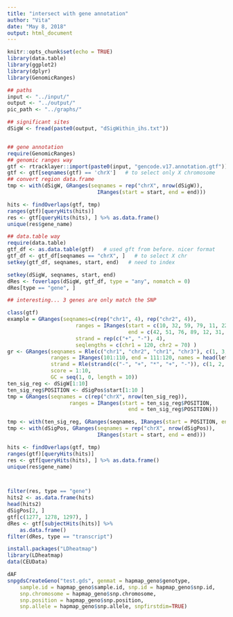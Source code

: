 ```yaml
---
title: "intersect with gene annotation"
author: "Vita"
date: "May 8, 2018"
output: html_document
---
```


```r
knitr::opts_chunk$set(echo = TRUE)
library(data.table)
library(ggplot2)
library(dplyr)
library(GenomicRanges)

```

```r
## paths
input <- "../input/"
output <- "../output/"
pic_path <- "../graphs/"

## significant sites
dSigW <- fread(paste0(output, "dSigWithin_ihs.txt"))


## gene annotation
require(GenomicRanges)
## genomic ranges way
gtf <- rtracklayer::import(paste0(input, "gencode.v17.annotation.gtf"))
gtf <- gtf[seqnames(gtf) == 'chrX']   # to select only X chromosome
## convert region data.frame
tmp <- with(dSigW, GRanges(seqnames = rep("chrX", nrow(dSigW)), 
                             IRanges(start = start, end = end)))

hits <- findOverlaps(gtf, tmp)  
ranges(gtf)[queryHits(hits)]
res <- gtf[queryHits(hits), ] %>% as.data.frame()
unique(res$gene_name)

## data.table way
require(data.table)
gtf_df <- as.data.table(gtf)   # used gft from before. nicer format
gtf_df <- gtf_df[seqnames == "chrX", ]   # to select X chr
setkey(gtf_df, seqnames, start, end)   # need to index

setkey(dSigW, seqnames, start, end)
dRes <- foverlaps(dSigW, gtf_df, type = "any", nomatch = 0)
dRes[type == "gene", ]


```



```r

## interesting... 3 genes are only match the SNP


```


```r
class(gtf)
example = GRanges(seqnames=c(rep("chr1", 4), rep("chr2", 4)),
	                  ranges = IRanges(start = c(10, 32, 59, 79, 11, 22, 23, 41),
	                                   end = c(42, 51, 76, 89, 12, 31, 46, 49)), 
	                  strand = rep(c("+", "-"), 4), 
	                  seqlengths = c(chr1 = 120, chr2 = 70) )
gr <- GRanges(seqnames = Rle(c("chr1", "chr2", "chr1", "chr3"), c(1, 3, 2, 4)),
              ranges = IRanges(101:110, end = 111:120, names = head(letters, 10)),
              strand = Rle(strand(c("-", "+", "*", "+", "-")), c(1, 2, 2, 3, 2)),
              score = 1:10,
              GC = seq(1, 0, length = 10))
ten_sig_reg <- dSigW[1:10]
ten_sig_reg$POSITION <- dSigPos$start[1:10 ]
tmp = GRanges(seqnames = c(rep("chrX", nrow(ten_sig_reg)),
	                ranges = IRanges(start = ten_sig_reg$POSITION,
	                                   end = ten_sig_reg$POSITION)))

tmp <- with(ten_sig_reg, GRanges(seqnames, IRanges(start = POSITION, end = POSITION)))
tmp <- with(dSigPos, GRanges(seqnames = rep("chrX", nrow(dSigPos)), 
                             IRanges(start = start, end = end)))

hits <- findOverlaps(gtf, tmp)  
ranges(gtf)[queryHits(hits)]
res <- gtf[queryHits(hits), ] %>% as.data.frame()
unique(res$gene_name)



filter(res, type == "gene")
hits2 <- as.data.frame(hits)
head(hits2)
dSigPos[2, ]
gtf[c(1277, 1278, 1297), ]
dRes <- gtf[subjectHits(hits)] %>%
    as.data.frame()
filter(dRes, type == "transcript")
```


```r
install.packages("LDheatmap")
library(LDheatmap)
data(CEUData)
```



```r
dAF
snpgdsCreateGeno("test.gds", genmat = hapmap_geno$genotype,
    sample.id = hapmap_geno$sample.id, snp.id = hapmap_geno$snp.id,
    snp.chromosome = hapmap_geno$snp.chromosome,
    snp.position = hapmap_geno$snp.position,
    snp.allele = hapmap_geno$snp.allele, snpfirstdim=TRUE)
```

